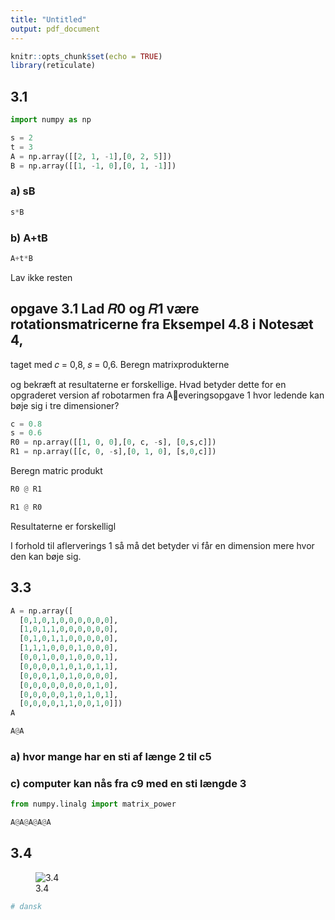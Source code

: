 ```yaml
---
title: "Untitled"
output: pdf_document
---
```


```r
knitr::opts_chunk$set(echo = TRUE)
library(reticulate)
```

## 3.1 

```python
import numpy as np
```


```python
s = 2
t = 3
A = np.array([[2, 1, -1],[0, 2, 5]])
B = np.array([[1, -1, 0],[0, 1, -1]])
```

### a) sB

```python
s*B
```

### b) A+tB

```python
A+t*B
```



Lav ikke resten

## opgave 3.1 Lad 𝑅0 og 𝑅1 være rotationsmatricerne fra Eksempel 4.8 i Notesæt 4,
taget med 𝑐 = 0,8, 𝑠 = 0,6. Beregn matrixprodukterne

og bekræft at resultaterne er forskellige. Hvad betyder dette for en opgraderet
version af robotarmen fra Aeveringsopgave 1 hvor ledende kan bøje sig i tre
dimensioner?

```python
c = 0.8
s = 0.6
R0 = np.array([[1, 0, 0],[0, c, -s], [0,s,c]])
R1 = np.array([[c, 0, -s],[0, 1, 0], [s,0,c]])
```
Beregn matric produkt

```python
R0 @ R1
```

```python
R1 @ R0
```

Resultaterne er forskelligl

I forhold til aflerverings 1 så må det betyder vi får en dimension
mere hvor den kan bøje sig.

## 3.3 

```python
A = np.array([
  [0,1,0,1,0,0,0,0,0,0],
  [1,0,1,1,0,0,0,0,0,0],
  [0,1,0,1,1,0,0,0,0,0],
  [1,1,1,0,0,0,1,0,0,0],
  [0,0,1,0,0,1,0,0,0,1],
  [0,0,0,0,1,0,1,0,1,1],
  [0,0,0,1,0,1,0,0,0,0],
  [0,0,0,0,0,0,0,0,1,0],
  [0,0,0,0,0,1,0,1,0,1],
  [0,0,0,0,1,1,0,0,1,0]])
A
```


```python
A@A
```

### a) hvor mange har en sti af længe 2 til c5

### c) computer kan nås fra c9 med en sti længde 3

```python
from numpy.linalg import matrix_power

A@A@A@A@A
```


## 3.4

![3.4](34a-d.png)





```r
# dansk
```

